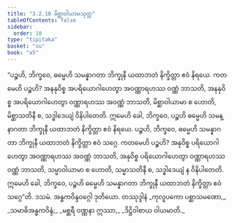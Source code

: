 ```yaml
---
title: "3.2.10 မိစ္ဆာဝါယာမသုတ္တ"
tableOfContents: false
sidebar:
  order: 10
type: "tipitaka"
basket: "su"
book: "a5"
---
```



<DynamicBreadcrumb />

<Division number="120" book="a5" e="ch" v="16" p="125">

<Paragraph number="694" book="a5">
“ပဉ္စဟိ, ဘိက္ခဝေ, ဓမ္မေဟိ သမန္နာဂတာ ဘိက္ခုနီ ယထာဘတံ နိက္ခိတ္တာ ဧဝံ နိရယေ. ကတမေဟိ ပဉ္စဟိ? အနနုဝိစ္စ အပရိယောဂါဟေတွာ အဝဏ္ဏာရဟဿ ဝဏ္ဏံ ဘာသတိ, အနနုဝိစ္စ အပရိယောဂါဟေတွာ ဝဏ္ဏာရဟဿ အဝဏ္ဏံ ဘာသတိ, မိစ္ဆာဝါယာမာ စ ဟောတိ, မိစ္ဆာသတိနီ စ, သဒ္ဓါဒေယျံ ဝိနိပါတေတိ. ဣမေဟိ ခေါ, ဘိက္ခဝေ, ပဉ္စဟိ ဓမ္မေဟိ သမန္နာဂတာ ဘိက္ခုနီ ယထာဘတံ နိက္ခိတ္တာ ဧဝံ နိရယေ.
</Paragraph>

<Paragraph number="695" book="a5">
ပဉ္စဟိ, ဘိက္ခဝေ, ဓမ္မေဟိ သမန္နာဂတာ ဘိက္ခုနီ ယထာဘတံ နိက္ခိတ္တာ ဧဝံ သဂ္ဂေ. ကတမေဟိ ပဉ္စဟိ? အနုဝိစ္စ ပရိယောဂါဟေတွာ အဝဏ္ဏာရဟဿ အဝဏ္ဏံ ဘာသတိ, အနုဝိစ္စ ပရိယောဂါဟေတွာ ဝဏ္ဏာရဟဿ ဝဏ္ဏံ ဘာသတိ, သမ္မာဝါယာမာ စ ဟောတိ, သမ္မာသတိနီ စ, သဒ္ဓါဒေယျံ န ဝိနိပါတေတိ. ဣမေဟိ ခေါ, ဘိက္ခဝေ, ပဉ္စဟိ ဓမ္မေဟိ သမန္နာဂတာ ဘိက္ခုနီ ယထာဘတံ နိက္ခိတ္တာ ဧဝံ သဂ္ဂေ”တိ.

</Paragraph>
</Division>

<Paragraph number="696" type="center" book="a5">
ဒသမံ.



</Paragraph>

<Paragraph number="697" type="center" book="a5">
အန္ဓကဝိန္ဒဝဂ္ဂေါ ဒုတိယော.



</Paragraph>

<Paragraph number="698" type="center" book="a5">
တဿုဒ္ဒါနံ


</Paragraph>

<Paragraph number="699" type="verses" book="a5">
_ကုလူပကော ပစ္ဆာသမဏော,_  
_သမာဓိအန္ဓကဝိန္ဒံ;_  
_မစ္ဆရီ ဝဏ္ဏနာ ဣဿာ,_  
_ဒိဋ္ဌိဝါစာယ ဝါယမာတိ._
</Paragraph>